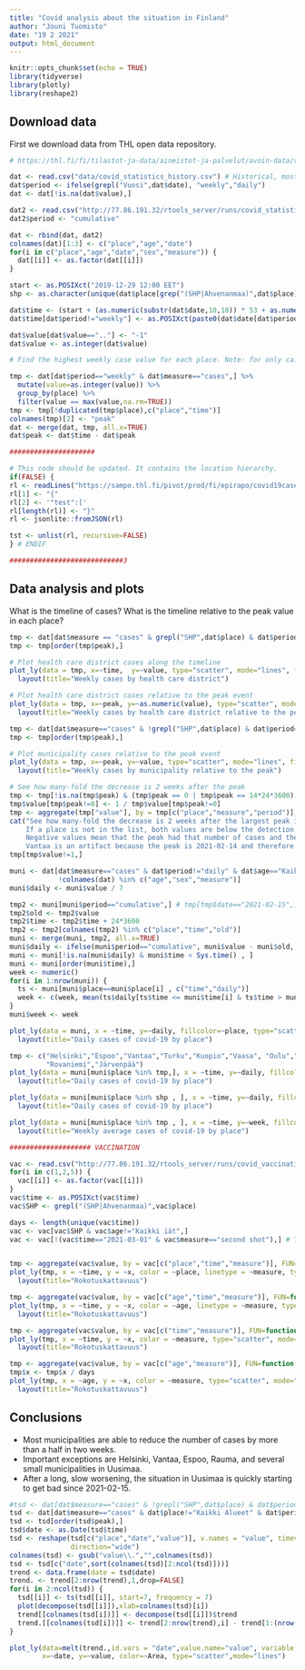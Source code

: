 ```yaml
---
title: "Covid analysis about the situation in Finland"
author: "Jouni Tuomisto"
date: "19 2 2021"
output: html_document
---
```


```r
knitr::opts_chunk$set(echo = TRUE)
library(tidyverse)
library(plotly)
library(reshape2)

```

## Download data

First we download data from THL open data repository.


```r

# https://thl.fi/fi/tilastot-ja-data/aineistot-ja-palvelut/avoin-data/varmistetut-koronatapaukset-suomessa-covid-19-

dat <- read.csv("data/covid_statistics_history.csv") # Historical, mostly weekly data until 2021-02-15
dat$period <- ifelse(grepl("Vuosi",dat$date), "weekly","daily")
dat <- dat[!is.na(dat$value),]

dat2 <- read.csv("http://77.86.191.32/rtools_server/runs/covid_statistics_daily_fi.csv") #daily updates
dat2$period <- "cumulative"

dat <- rbind(dat, dat2)
colnames(dat)[1:3] <- c("place","age","date")
for(i in c("place","age","date","sex","measure")) {
  dat[[i]] <- as.factor(dat[[i]])
}

start <- as.POSIXct("2019-12-29 12:00 EET")
shp <- as.character(unique(dat$place[grep("(SHP|Ahvenanmaa)",dat$place)]))

dat$time <- (start + (as.numeric(substr(dat$date,10,10)) * 53 + as.numeric(substr(dat$date,19,20))) * 7*24*3600)
dat$time[dat$period!="weekly"] <- as.POSIXct(paste0(dat$date[dat$period!="weekly"], " 12:00 EET"))

dat$value[dat$value==".."] <- "-1"
dat$value <- as.integer(dat$value)

# Find the highest weekly case value for each place. Note: for only ca. 10 places the peak occurs before August 2020.

tmp <- dat[dat$period=="weekly" & dat$measure=="cases",] %>%
  mutate(value=as.integer(value)) %>%
  group_by(place) %>%
  filter(value == max(value,na.rm=TRUE))
tmp <- tmp[!duplicated(tmp$place),c("place","time")]
colnames(tmp)[2] <- "peak"  
dat <- merge(dat, tmp, all.x=TRUE)
dat$peak <- dat$time - dat$peak

#####################

# This code should be updated. It contains the location hierarchy.
if(FALSE) {
rl <- readLines("https://sampo.thl.fi/pivot/prod/fi/epirapo/covid19case/fact_epirapo_covid19case.dimensions.json")
rl[1] <- "{"
rl[2] <- '"test":['
rl[length(rl)] <- "}"
rl <- jsonlite::fromJSON(rl)

tst <- unlist(rl, recursive=FALSE)
} # ENDIF

############################3

```

## Data analysis and plots

What is the timeline of cases? What is the timeline relative to the peak value in each place?

```r


tmp <- dat[dat$measure == "cases" & grepl("SHP",dat$place) & dat$period=="weekly" , ]
tmp <- tmp[order(tmp$peak),]

# Plot health care district cases along the timeline
plot_ly(data = tmp, x=~time,  y=~value, type="scatter", mode="lines", fillcolor=~place) %>%
  layout(title="Weekly cases by health care district")

# Plot health care district cases relative to the peak event
plot_ly(data = tmp, x=~peak, y=~as.numeric(value), type="scatter", mode="lines", fillcolor=~place) %>%
  layout(title="Weekly cases by health care district relative to the peak")

tmp <- dat[dat$measure=="cases" & !grepl("SHP",dat$place) & dat$period=="weekly",]
tmp <- tmp[order(tmp$peak),]

# Plot municipality cases relative to the peak event
plot_ly(data = tmp, x=~peak, y=~value, type="scatter", mode="lines", fillcolor=~place) %>%
  layout(title="Weekly cases by municipality relative to the peak")

# See how many-fold the decrease is 2 weeks after the peak
tmp <- tmp[!is.na(tmp$peak) & (tmp$peak == 0 | tmp$peak == 14*24*3600) , ]
tmp$value[tmp$peak!=0] <- 1 / tmp$value[tmp$peak!=0]
tmp <- aggregate(tmp["value"], by = tmp[c("place","measure","period")], FUN = prod)
cat("See how many-fold the decrease is 2 weeks after the largest peak in each place\n
    If a place is not in the list, both values are below the detection limit.\n
    Negative values mean that the peak had that number of cases and then decreased to below the detection limit.\n
    Vantaa is an artifact because the peak is 2021-02-14 and therefore the second value is missing.\n")
tmp[tmp$value!=1,]

muni <- dat[dat$measure=="cases" & dat$period!="daily" & dat$age=="Kaikki ikäryhmät" & dat$sex=="Kaikki sukupuolet",
            !colnames(dat) %in% c("age","sex","measure")]
muni$daily <- muni$value / 7

tmp2 <- muni[muni$period=="cumulative",] # tmp[tmp$date=="2021-02-15",] # Start time of daily follow-up
tmp2$old <- tmp2$value
tmp2$time <- tmp2$time + 24*3600
tmp2 <- tmp2[colnames(tmp2) %in% c("place","time","old")]
muni <- merge(muni, tmp2, all.x=TRUE)
muni$daily <- ifelse(muni$period=="cumulative", muni$value - muni$old, muni$daily)
muni <- muni[!is.na(muni$daily) & muni$time < Sys.time() , ]
muni <- muni[order(muni$time),]
week <- numeric()
for(i in 1:nrow(muni)) {
  ts <- muni[muni$place==muni$place[i] , c("time","daily")]
  week <- c(week, mean(ts$daily[ts$time <= muni$time[i] & ts$time > muni$time[i]- 7*24*3600],na.rm = TRUE))
}
muni$week <- week

plot_ly(data = muni, x = ~time, y=~daily, fillcolor=~place, type="scatter", mode="lines") %>%
  layout(title="Daily cases of covid-19 by place")

tmp <- c("Helsinki","Espoo","Vantaa","Turku","Kuopio","Vaasa", "Oulu","Tampere","Jyväskylä","Pori",
         "Rovaniemi","Järvenpää")
plot_ly(data = muni[muni$place %in% tmp,], x = ~time, y=~daily, fillcolor=~place, type="scatter", mode="lines") %>%
  layout(title="Daily cases of covid-19 by place")

plot_ly(data = muni[muni$place %in% shp , ], x = ~time, y=~daily, fillcolor=~place, type="scatter", mode="lines") %>%
  layout(title="Daily cases of covid-19 by place")

plot_ly(data = muni[muni$place %in% tmp , ], x = ~time, y=~week, fillcolor=~place, type="scatter", mode="lines") %>%
  layout(title="Weekly average cases of covid-19 by place")

#################### VACCINATION

vac <- read.csv("http://77.86.191.32/rtools_server/runs/covid_vaccination_daily_fi.csv") #daily updates
for(i in c(1,2,5)) {
  vac[[i]] <- as.factor(vac[[i]])
}
vac$time <- as.POSIXct(vac$time)
vac$SHP <- grepl("(SHP|Ahvenanmaa)",vac$place)

days <- length(unique(vac$time))
vac <- vac[vac$SHP & vac$age!="Kaikki iät",]
vac <- vac[!(vac$time=="2021-03-01" & vac$measure=="second shot"),] # There seems to be double counting in data


tmp <- aggregate(vac$value, by = vac[c("place","time","measure")], FUN=function(x) sum(x, na.rm=TRUE))
plot_ly(tmp, x = ~time, y = ~x, color = ~place, linetype = ~measure, type="scatter", mode="lines") %>%
  layout(title="Rokotuskattavuus")

tmp <- aggregate(vac$value, by = vac[c("age","time","measure")], FUN=function(x) sum(x, na.rm=TRUE))
plot_ly(tmp, x = ~time, y = ~x, color = ~age, linetype = ~measure, type="scatter", mode="lines") %>%
  layout(title="Rokotuskattavuus")

tmp <- aggregate(vac$value, by = vac[c("time","measure")], FUN=function(x) sum(x, na.rm=TRUE))
plot_ly(tmp, x = ~time, y = ~x, color = ~measure, type="scatter", mode="lines") %>%
  layout(title="Rokotuskattavuus")

tmp <- aggregate(vac$value, by = vac[c("age","measure")], FUN=function(x) sum(x, na.rm=TRUE))
tmp$x <- tmp$x / days
plot_ly(tmp, x = ~age, y = ~x, color = ~measure, type="scatter", mode="lines") %>%
  layout(title="Rokotuskattavuus")

```

## Conclusions

* Most municipalities are able to reduce the number of cases by more than a half in two weeks.
* Important exceptions are Helsinki, Vantaa, Espoo, Rauma, and several small municipalities in Uusimaa.
* After a long, slow worsening, the situation in Uusimaa is quickly starting to get bad since 2021-02-15.

```r

#tsd <- dat[dat$measure=="cases" & !grepl("SHP",dat$place) & dat$period=="weekly",]
tsd <- dat[dat$measure=="cases" & dat$place!="Kaikki Alueet" & dat$period=="cumulative",]
tsd <- tsd[order(tsd$peak),]
tsd$date <- as.Date(tsd$time)
tsd <- reshape(tsd[c("place","date","value")], v.names = "value", timevar = "place",idvar = "date",
               direction="wide")
colnames(tsd) <- gsub("value\\.","",colnames(tsd))
tsd <- tsd[c("date",sort(colnames(tsd)[2:ncol(tsd)]))]
trend <- data.frame(date = tsd$date)
trend. <- trend[2:nrow(trend),1,drop=FALSE]
for(i in 2:ncol(tsd)) {
  tsd[[i]] <- ts(tsd[[i]], start=7, frequency = 7)
  plot(decompose(tsd[[i]]),xlab=colnames(tsd)[i])
  trend[[colnames(tsd[i])]] <- decompose(tsd[[i]])$trend
  trend.[[colnames(tsd[i])]] <- trend[2:nrow(trend),i] - trend[1:(nrow(trend)-1),i]
}

plot_ly(data=melt(trend.,id.vars = "date",value.name="value", variable.name = "Area"),
        x=~date, y=~value, color=~Area, type="scatter",mode="lines")
```
